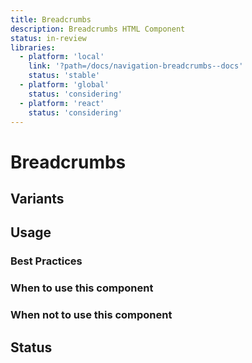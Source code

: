 ```yaml
---
title: Breadcrumbs
description: Breadcrumbs HTML Component
status: in-review
libraries:
  - platform: 'local'
    link: '?path=/docs/navigation-breadcrumbs--docs'
    status: 'stable'
  - platform: 'global'
    status: 'considering'
  - platform: 'react'
    status: 'considering'
---
```


# Breadcrumbs

## Variants

## Usage

### Best Practices

### When to use this component

### When not to use this component

## Status

<ComponentStatusBlock componentId="breadcrumbs" />